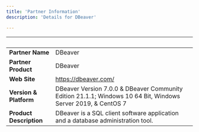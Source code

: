 ```yaml
---
title: 'Partner Information'
description: 'Details for DBeaver'

---
```

| &nbsp;     | &nbsp; |
| ----------- | ----------- |
| **Partner Name**      | DBeaver       |
| **Partner Product**   | DBeaver      |
| **Web Site**      | https://dbeaver.com/     |
| **Version & Platform**   | DBeaver Version 7.0.0 & DBeaver Community Edition 21.1.1; Windows 10 64 Bit, Windows Server 2019, & CentOS 7       |
| **Product Description**      |   DBeaver is a SQL client software application and a database administration tool.    |